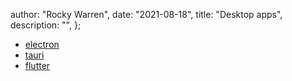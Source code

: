 
  author: "Rocky Warren",
  date: "2021-08-18",
  title: "Desktop apps",
  description: "",
};


- [electron](https://github.com/electron/electron)
- [tauri](https://github.com/tauri-apps/tauri)
- [flutter](https://github.com/flutter/flutter)

